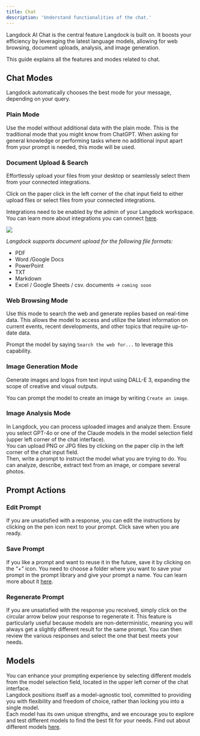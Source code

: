 ```yaml
---
title: Chat
description: 'Understand functionalities of the chat.'
---
```


Langdock AI Chat is the central feature Langdock is built on. It boosts your efficiency by leveraging the latest language models, allowing for web browsing, document uploads, analysis, and image generation. 

This guide explains all the features and modes related to chat.


## Chat Modes ##
Langdock automatically chooses the best mode for your message, depending on your query. 

### Plain Mode ###
Use the model without additional data with the plain mode. This is the traditional mode that you might know from ChatGPT. When asking for general knowledge or performing tasks where no additional input apart from your prompt is needed, this mode will be used.

### Document Upload & Search ###
Effortlessly upload your files from your desktop or seamlessly select them from your connected integrations.

Click on the paper click in the left corner of the chat input field to either upload files or select files from your connected integrations.

Integrations need to be enabled by the admin of your Langdock workspace. You can learn more about integrations you can connect [here](/product/integrations).

<img src="/images/Chat_1.png"/>

_Langdock supports document upload for the following file formats:_
- PDF
- Word /Google Docs 
- PowerPoint
- TXT
- Markdown
- Excel / Google Sheets / csv. documents → `coming soon`


### Web Browsing Mode ###
Use this mode to search the web and generate replies based on real-time data. This allows the model to access and utilize the latest information on current events, recent developments, and other topics that require up-to-date data. 

Prompt the model by saying `Search the web for...` to leverage this capability.


### Image Generation Mode ###
Generate images and logos from text input using DALL-E 3, expanding the scope of creative and visual outputs. 

You can prompt the model to create an image by writing `Create an image`.

### Image Analysis Mode ###
In Langdock, you can process uploaded images and analyze them. Ensure you select GPT-4o or one of the Claude models in the model selection field (upper left corner of the chat interface). <br /> You can upload PNG or JPG files by clicking on the paper clip in the left corner of the chat input field.
<br />Then, write a prompt to instruct the model what you are trying to do. You can analyze, describe, extract text from an image, or compare several photos.

## Prompt Actions ##

### Edit Prompt ###
If you are unsatisfied with a response, you can edit the instructions by clicking on the pen icon next to your prompt. Click save when you are ready.

### Save Prompt ###
If you like a prompt and want to reuse it in the future, save it by clicking on the “+” icon. You need to choose a folder where you want to save your prompt in the prompt library and give your prompt a name. You can learn more about it [here](/product/prompt-library).

### Regenerate Prompt ###
If you are unsatisfied with the response you received, simply click on the circular arrow below your response to regenerate it. This feature is particularly useful because models are non-deterministic, meaning you will always get a slightly different result for the same prompt. You can then review the various responses and select the one that best meets your needs.

## Models ##
You can enhance your prompting experience by selecting different models from the model selection field, located in the upper left corner of the chat interface.
<br /> Langdock positions itself as a model-agnostic tool, committed to providing you with flexibility and freedom of choice, rather than locking you into a single model.
<br /> Each model has its own unique strengths, and we encourage you to explore and test different models to find the best fit for your needs. Find out about different models [here](/product/models). 





